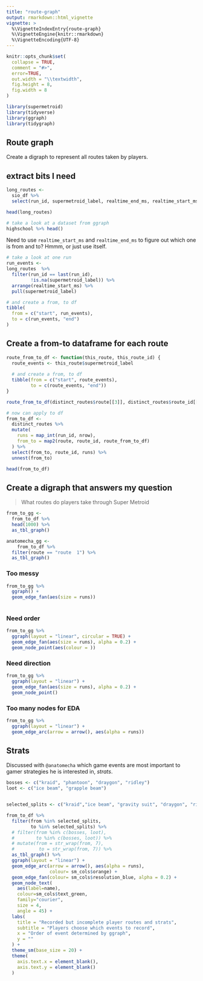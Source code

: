 ```yaml
---
title: "route-graph"
output: rmarkdown::html_vignette
vignette: >
  %\VignetteIndexEntry{route-graph}
  %\VignetteEngine{knitr::rmarkdown}
  %\VignetteEncoding{UTF-8}
---
```


```r
knitr::opts_chunk$set(
  collapse = TRUE,
  comment = "#>",
  error=TRUE,
  out.width = "\\textwidth",
  fig.height = 8,
  fig.width = 8
)
```

```r
library(supermetroid)
library(tidyverse)
library(ggraph)
library(tidygraph)

```

## Route graph

Create a digraph to represent all routes taken by players.

## extract bits I need

```r
long_routes <- 
  sio_df %>% 
  select(run_id, supermetroid_label, realtime_end_ms, realtime_start_ms)

head(long_routes)


```

```r
# take a look at a dataset from ggraph
highschool %>% head()

```

Need to use `realtime_start_ms` and `realtime_end_ms` to figure out which one is from and to? Hmmm, or just use itself.

```r
# take a look at one run
run_events <- 
long_routes  %>% 
  filter(run_id == last(run_id),
         !is.na(supermetroid_label)) %>% 
  arrange(realtime_start_ms) %>% 
  pull(supermetroid_label)

# and create a from, to df
tibble(
  from = c("start", run_events),
  to = c(run_events, "end")
)


```

## Create a from-to dataframe for each route

```r
route_from_to_df <- function(this_route, this_route_id) {
  route_events <- this_route$supermetroid_label
  
  # and create a from, to df
  tibble(from = c("start", route_events),
         to = c(route_events, "end"))
}

route_from_to_df(distinct_routes$route[[3]], distinct_routes$route_id[[3]])

# now can apply to df
from_to_df <-
  distinct_routes %>%
  mutate(
    runs = map_int(run_id, nrow),
    from_to = map2(route, route_id, route_from_to_df)
  ) %>%
  select(from_to, route_id, runs) %>%
  unnest(from_to)

head(from_to_df)
```




## Create a digraph that answers my question

> What routes do players take through Super Metroid

```r
from_to_gg <- 
  from_to_df %>% 
  head(1000) %>% 
  as_tbl_graph()

anatomecha_gg <-
    from_to_df %>% 
  filter(route == "route  1") %>% 
  as_tbl_graph()

```

### Too messy

```r
from_to_gg %>% 
  ggraph() +
  geom_edge_fan(aes(size = runs))
  

```

### Need order


```r
from_to_gg %>%
  ggraph(layout = "linear", circular = TRUE) +
  geom_edge_fan(aes(size = runs), alpha = 0.2) +
  geom_node_point(aes(colour = ))


```


### Need direction


```r
from_to_gg %>%
  ggraph(layout = "linear") +
  geom_edge_fan(aes(size = runs), alpha = 0.2) +
  geom_node_point()


```



### Too many nodes for EDA

```r
from_to_gg %>% 
  ggraph(layout = "linear") +
  geom_edge_arc(arrow = arrow(), aes(alpha = runs)) 


```

## Strats

Discussed with  `@anatomecha` which game events are most important to gamer strategies he is interested in, *strats*.

```r
bosses <- c("kraid", "phantoon", "draygon", "ridley")
loot <- c("ice beam", "grapple beam")


selected_splits <- c("kraid","ice beam", "gravity suit", "draygon", "ridley", "varia suit", "space jump")

```

```r
from_to_df %>%
  filter(from %in% selected_splits,
         to %in% selected_splits) %>%
  # filter(from %in% c(bosses, loot),
  #        to %in% c(bosses, loot)) %>%
  # mutate(from = str_wrap(from, 7),
  #         to = str_wrap(from, 7)) %>% 
  as_tbl_graph() %>% 
  ggraph(layout = "linear") +
  geom_edge_arc(arrow = arrow(), aes(alpha = runs),
                colour= sm_cols$orange) +
  geom_edge_fan(colour= sm_cols$resolution_blue, alpha = 0.2) +
  geom_node_text(
    aes(label=name), 
    colour=sm_cols$text_green,
    family="courier", 
    size = 4,
    angle = 45) +
  labs(
    title = "Recorded but incomplete player routes and strats",
    subtitle = "Players choose which events to record",
    x = "Order of event determined by ggraph",
    y = ""
  ) +
  theme_sm(base_size = 20) +
  theme(
    axis.text.x = element_blank(),
    axis.text.y = element_blank()
  )



```

```r



```


